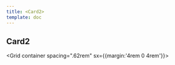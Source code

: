 ```yaml
---
title: <Card2>
template: doc
---
```




<Section>

# Card2

  <Grid container spacing=".62rem" sx={{margin:'4rem 0 4rem'}}>
    <Grid>
      <Card2
        title="Nous écrire"
        IconComponent={PencilSimple}
        href="#"
      />
    </Grid>
    <Grid>
      <Card2
        title="Clavarder"
        IconComponent={Chat}
        href="#"
      />
    </Grid>
    <Grid>
      <Card2
        title="Consulter le répertoire"
        IconComponent={UsersFour}
        href="#"
      />
    </Grid>
    <Grid>
      <Card2
        title="Faire une suggestion d'achat"
        IconComponent={BookOpenText}
        href="#"
      />
    </Grid>
  </Grid>

</Section>
